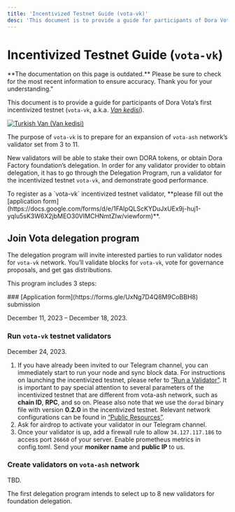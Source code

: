 ```yaml
---
title: 'Incentivized Testnet Guide (vota-vk)'
desc: 'This document is to provide a guide for participants of Dora Vota’s first incentivized testnet (vota-vk, a.k.a. Van Kedisi).'
---
```



# Incentivized Testnet Guide (`vota-vk`)

<Callout type="error">
  **The documentation on this page is outdated.** Please be sure to check for
  the most recent information to ensure accuracy. Thank you for your
  understanding."
</Callout>

This document is to provide a guide for participants of Dora Vota’s first incentivized testnet (`vota-vk`, a.k.a. [<i>Van kedisi</i>](https://en.wikipedia.org/wiki/Turkish_Van)).

[<Image src="/images/van-kedisi.jpg" alt="Turkish Van (Van kedisi)" width={494} height={552}/>](https://commons.wikimedia.org/wiki/File:Hobie_the_turkish_van.JPG)

The purpose of `vota-vk` is to prepare for an expansion of `vota-ash` network’s validator set from 3 to 11.

New validators will be able to stake their own DORA tokens, or obtain Dora Factory foundation’s delegation. In order for any validator provider to obtain delegation, it has to go through the Delegation Program, run a validator for the incentivized testnet `vota-vk`, and demonstrate good performance.

<Callout>
  To register as a `vota-vk` incentivized testnet validator, **please fill out
  the [application
  form](https://docs.google.com/forms/d/e/1FAIpQLScKYDuJxUEx9j-huj1-yqIu5sK3W6X2jbMEO30VIMCHNmtZIw/viewform)**.
</Callout>

## Join Vota delegation program

The delegation program will invite interested parties to run validator nodes for `vota-vk` network. You’ll validate blocks for `vota-vk`, vote for governance proposals, and get gas distributions.

This program includes 3 steps:

<Steps>
### [Application form](https://forms.gle/UxNg7D4Q8M9CoBBH8) submission

December 11, 2023 – December 18, 2023.

### Run `vota-vk` testnet validators

December 24, 2023.

1. If you have already been invited to our Telegram channel, you can immediately start to run your node and sync block data. For instructions on launching the incentivized testnet, please refer to [“Run a Validator”](/docs/vota-devops/validator). It is important to pay special attention to several parameters of the incentivized testnet that are different from vota-ash network, such as **chain ID**, **RPC**, and so on. Please also note that we use the `dorad` binary file with version **0.2.0** in the incentivized testnet. Relevant network configurations can be found in [“Public Resources”](/docs/vota-dev/resources).
2. Ask for airdrop to activate your validator in our Telegram channel.
3. Once your validator is up, add a firewall rule to allow `34.127.117.186` to access port `26660` of your server. Enable prometheus metrics in config.toml. Send your **moniker name** and **public IP** to us.

### Create validators on `vota-ash` network

TBD.

</Steps>

The first delegation program intends to select up to 8 new validators for foundation delegation.
